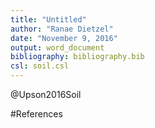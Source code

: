 ```yaml
---
title: "Untitled"
author: "Ranae Dietzel"
date: "November 9, 2016"
output: word_document
bibliography: bibliography.bib
csl: soil.csl
---
```


@Upson2016Soil

#References 

